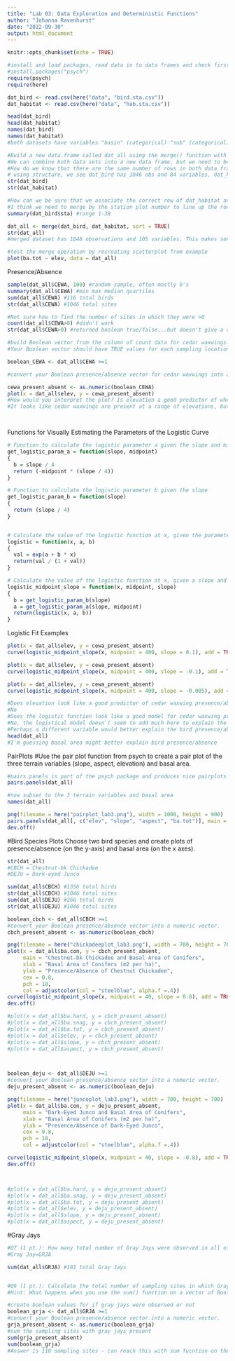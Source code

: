 ```yaml
---
title: "Lab 03: Data Exploration and Deterministic Functions"
author: "Johanna Ravenhurst"
date: "2022-09-30"
output: html_document
---
```


```r
knitr::opts_chunk$set(echo = TRUE)
```

```r
#install and load packages, read data in to data frames and check first few observations
#install.packages("psych")
require(psych)
require(here)

dat_bird <- read.csv(here("data", "bird.sta.csv"))
dat_habitat <- read.csv(here("data", "hab.sta.csv"))

head(dat_bird)
head(dat_habitat)
names(dat_bird)
names(dat_habitat)
#both datasets have variables "basin" (categorical) "sub" (categorical) "sta" (station plot number)

#Build a new data.frame called dat_all using the merge() function with dat_birds and dat_habitat.
#We can combine both data sets into a new data frame, but we need to be careful:
#How do we know that there are the same number of rows in both data frames?
# using structure, we see dat_bird has 1046 obs and 84 variables, dat_habitat has 1046 obs and 24 variables - so they have the same number of rows
str(dat_bird)
str(dat_habitat)

#How can we be sure that we associate the correct row of dat_habitat and dat_birds?
#I think we need to merge by the station plot number to line up the rows properly, since there is 1 row for each plot number. The metadata states that each data set contains a single record for each station(plot), so I would expect 38 rows total, but it looks like the plot number is repeated for different basins/subbasins as well. 
summary(dat_bird$sta) #range 1-38

dat_all <- merge(dat_bird, dat_habitat, sort = TRUE)
str(dat_all)
#merged dataset has 1046 observations and 105 variables. This makes sense becauase it should be the same number of rows but 84+24-3 variables = 105

#test the merge operation by recreating scatterplot from example
plot(ba.tot ~ elev, data = dat_all)
```
Presence/Absence

```r
sample(dat_all$CEWA, 100) #random sample, often mostly 0's
summary(dat_all$CEWA) #min max median quartiles
sum(dat_all$CEWA) #116 total birds
str(dat_all$CEWA) #1046 total sites

#Not sure how to find the number of sites in which they were >0
count(dat_all$CEWA>0) #didn't work
str(dat_all$CEWA>0) #returned boolean true/false...but doesn't give a count of observations >0

#build Boolean vector from the column of count data for cedar waxwings.
#Your Boolean vector should have TRUE values for each sampling location where at least one bird was observed, and FALSE for each sampling location where the bird was absent.

boolean_CEWA <- dat_all$CEWA >=1

#convert your Boolean presence/absence vector for cedar waxwings into a numeric vector. 

cewa_present_absent <- as.numeric(boolean_CEWA)
plot(x = dat_all$elev, y = cewa_present_absent)
#How would you interpret the plot? Is elevation a good predictor of whether cedar waxwings are present?
#It looks like cedar waxwings are present at a range of elevations, but they were present more frequently from about 200-500 meters of elevation. However, it's possible there were just more sample sites at those elevations and the proportion of sites with cedar waxwings present remains constant for the range of elevations.




```
Functions for Visually Estimating the Parameters of the Logistic Curve

```r
# Function to calculate the logistic parameter a given the slope and midpoint
get_logistic_param_a = function(slope, midpoint)
{
  b = slope / 4
  return (-midpoint * (slope / 4))
}

# Function to calculate the logistic parameter b given the slope
get_logistic_param_b = function(slope)
{
  return (slope / 4)
}


# Calculate the value of the logistic function at x, given the parameters a and b.
logistic = function(x, a, b)
{
  val = exp(a + b * x)
  return(val / (1 + val))
}

# Calculate the value of the logistic function at x, given a slope and midpoint.
logistic_midpoint_slope = function(x, midpoint, slope)
{
  b = get_logistic_param_b(slope)
  a = get_logistic_param_a(slope, midpoint)
  return(logistic(x, a, b))
}
```

Logistic Fit Examples

```r
plot(x = dat_all$elev, y = cewa_present_absent)
curve(logistic_midpoint_slope(x, midpoint = 400, slope = 0.1), add = TRUE)

plot(x = dat_all$elev, y = cewa_present_absent)
curve(logistic_midpoint_slope(x, midpoint = 400, slope = -0.1), add = TRUE)

plot(x = dat_all$elev, y = cewa_present_absent)
curve(logistic_midpoint_slope(x, midpoint = 400, slope = -0.005), add = TRUE)

#Does elevation look like a good predictor of cedar waxwing presence/absence?
#No
#Does the logistic function look like a good model for cedar waxwing presence/absence?
#No, the logistical model doesn't seem to add much here to explain the association between presence/absence and elevation
#Perhaps a different variable would better explain the bird presence/absence.
head(dat_all)
#I'm guessing basal area might better explain bird presence/absence
```

PairPlots
#Use the pair plot function from psych to create a pair plot of the three terrain variables (slope, aspect, elevation) and basal area.


```r
#pairs.panels is part of the psych package and produces nice pairplots
pairs.panels(dat_all)

#now subset to the 3 terrain variables and basal area
names(dat_all)

png(filename = here("pairplot_lab3.png"), width = 1000, height = 900)
pairs.panels(dat_all[, c("elev", "slope", "aspect", "ba.tot")], main = "Terrain Variables and Total Basal Area Pair Plot")
dev.off()
```
#Bird Species Plots
Choose two bird species and create plots of presence/absence (on the y-axis) and basal area (on the x axes).

```r
str(dat_all)
#CBCH = Chestnut-bk Chickadee
#DEJU = Dark-eyed Junco

sum(dat_all$CBCH) #1356 total birds
str(dat_all$CBCH) #1046 total sites
sum(dat_all$DEJU) #266 total birds
str(dat_all$DEJU) #1046 total sites

boolean_cbch <- dat_all$CBCH >=1
#convert your Boolean presence/absence vector into a numeric vector. 
cbch_present_absent <- as.numeric(boolean_cbch)

png(filename = here("chickadeeplot_lab3.png"), width = 700, height = 700)
plot(x = dat_all$ba.con, y = cbch_present_absent,
     main = "Chestnut-bk Chickadee and Basal Area of Conifers",
     xlab = "Basal Area of Conifers (m2 per ha)",
     ylab = "Presence/Absence of Chestnut Chickadee",
     cex = 0.8,
     pch = 18,
     col = adjustcolor(col = "steelblue", alpha.f =.4))
curve(logistic_midpoint_slope(x, midpoint = 40, slope = 0.8), add = TRUE, col = "dark red")
dev.off()

#plot(x = dat_all$ba.hard, y = cbch_present_absent)
#plot(x = dat_all$ba.snag, y = cbch_present_absent)
#plot(x = dat_all$ba.tot, y = cbch_present_absent)
#plot(x = dat_all$elev, y = cbch_present_absent)
#plot(x = dat_all$slope, y = cbch_present_absent)
#plot(x = dat_all$aspect, y = cbch_present_absent)



boolean_deju <- dat_all$DEJU >=1
#convert your Boolean presence/absence vector into a numeric vector. 
deju_present_absent <- as.numeric(boolean_deju)

png(filename = here("juncoplot_lab3.png"), width = 700, height = 700)
plot(x = dat_all$ba.con, y = deju_present_absent,
     main = "Dark-Eyed Junco and Basal Area of Conifers",
     xlab = "Basal Area of Conifers (m2 per ha)",
     ylab = "Presence/Absence of Dark-Eyed Junco",
     cex = 0.8,
     pch = 18,
     col = adjustcolor(col = "steelblue", alpha.f =.4))

curve(logistic_midpoint_slope(x, midpoint = 40, slope = -0.8), add = TRUE, col = "dark red")
dev.off()



#plot(x = dat_all$ba.hard, y = deju_present_absent)
#plot(x = dat_all$ba.snag, y = deju_present_absent)
#plot(x = dat_all$ba.tot, y = deju_present_absent)
#plot(x = dat_all$elev, y = deju_present_absent)
#plot(x = dat_all$slope, y = deju_present_absent)
#plot(x = dat_all$aspect, y = deju_present_absent)


```
#Gray Jays


```r

#Q7 (1 pt.): How many total number of Gray Jays were observed in all of the sampling sites.
#Gray Jay=GRJA

sum(dat_all$GRJA) #181 total Gray Jays


#Q9 (1 pt.): Calculate the total number of sampling sites in which Gray Jays were observed.
#Hint: What happens when you use the sum() function on a vector of Boolean values?

#create boolean values for if gray jays were observed or not
boolean_grja <- dat_all$GRJA >=1
#convert your Boolean presence/absence vector into a numeric vector. 
grja_present_absent <- as.numeric(boolean_grja)
#sum the sampling sites with gray jays present
sum(grja_present_absent)
sum(boolean_grja)
#Answer is 110 sampling sites - can reach this with sum fucntion on the Boolean value or the numeric presence/absence vector

```

